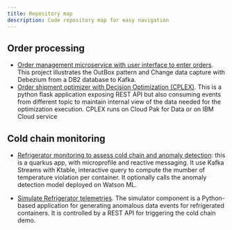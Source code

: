 ```yaml
---
title: Repository map
description: Code repository map for easy navigation
---
```


## Order processing

* [Order management microservice with user interface to enter orders](https://github.com/ibm-cloud-architecture/vaccine-order-mgr). This project illustrates the OutBox pattern and Change data capture with Debezium from a DB2 database to Kafka.
* [Order shipment optimizer with Decision Optimization (CPLEX)](https://github.com/ibm-cloud-architecture/vaccine-order-optimizer). This is a python flask application exposing REST API but also consuming events from different topic to maintain internal view of the data needed for the optimization execution. CPLEX runs on Cloud Pak for Data or on IBM Cloud service

## Cold chain monitoring

* [Refrigerator monitoring to assess cold chain and anomaly detection](https://github.com/ibm-cloud-architecture/vaccine-monitoring-agent): this is a quarkus app, with microprofile and reactive messaging. It use Kafka Streams with Ktable, interactive query to compute the mumber of temperature violation per container. It optionally calls the anomaly detection model deployed on Watson ML.
 
* [Simulate Refrigerator telemetries](https://github.com/ibm-cloud-architecture/vaccine-reefer-simulator). The simulator component is a Python-based application for generating anomalous data events for refrigerated containers. It is controlled by a REST API for triggering the cold chain demo.